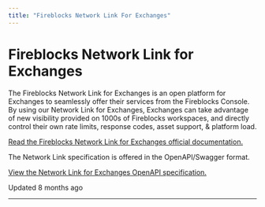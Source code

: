 ```yaml
---
title: "Fireblocks Network Link For Exchanges"
---
```

  
  # Fireblocks Network Link for Exchanges

The Fireblocks Network Link for Exchanges is an open platform for Exchanges to seamlessly offer their services from the Fireblocks Console. By using our Network Link for Exchanges, Exchanges can take advantage of new visibility provided on 1000s of Fireblocks workspaces, and directly control their own rate limits, response codes, asset support, & platform load.

[Read the Fireblocks Network Link for Exchanges official documentation.](https://fireblocks.github.io/fireblocks-network-link/)

The Network Link specification is offered in the OpenAPI/Swagger format.

[View the Network Link for Exchanges OpenAPI specification.](https://github.com/fireblocks/fireblocks-network-link)

Updated 8 months ago

* * *